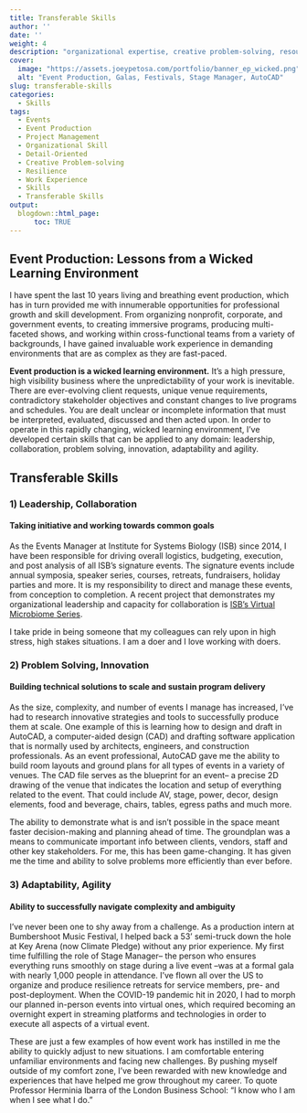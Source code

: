 ```yaml
---
title: Transferable Skills
author: ''
date: ''
weight: 4
description: "organizational expertise, creative problem-solving, resourcefulness, resilience"
cover:
  image: "https://assets.joeypetosa.com/portfolio/banner_ep_wicked.png"
  alt: "Event Production, Galas, Festivals, Stage Manager, AutoCAD"
slug: transferable-skills
categories:
  - Skills
tags:
  - Events
  - Event Production
  - Project Management
  - Organizational Skill
  - Detail-Oriented
  - Creative Problem-solving
  - Resilience
  - Work Experience
  - Skills
  - Transferable Skills
output:
  blogdown::html_page:
      toc: TRUE
---
```


## Event Production: Lessons from a Wicked Learning Environment  
I have spent the last 10 years living and breathing event production, which has in turn provided me with innumerable opportunities for professional growth and skill development. From organizing nonprofit, corporate, and government events, to creating immersive programs, producing multi-faceted shows, and working within cross-functional teams from a variety of backgrounds, I have gained invaluable work experience in demanding environments that are as complex as they are fast-paced.  

**Event production is a wicked learning environment.** It's a high pressure, high visibility business where the unpredictability of your work is inevitable. There are ever-evolving client requests, unique venue requirements, contradictory stakeholder objectives and constant changes to live programs and schedules. You are dealt unclear or incomplete information that must be interpreted, evaluated, discussed and then acted upon. In order to operate in this rapidly changing, wicked learning environment, I’ve developed certain skills that can be applied to any domain: leadership, collaboration, problem solving, innovation, adaptability and agility.

## Transferable Skills  

### 1) Leadership, Collaboration
#### Taking initiative and working towards common goals  

As the Events Manager at Institute for Systems Biology (ISB) since 2014, I have been responsible for driving overall logistics, budgeting, execution, and post analysis of all ISB’s signature events. The signature events include annual symposia, speaker series, courses, retreats, fundraisers, holiday parties and more. It is my responsibility to direct and manage these events, from conception to completion. A recent project that demonstrates my organizational leadership and capacity for collaboration is [ISB's Virtual Microbiome Series](https://www.joeypetosa.com/portfolio/virtual-events/microbiome-series/).  

I take pride in being someone that my colleagues can rely upon in high stress, high stakes situations. I am a doer and I love working with doers.  

### 2) Problem Solving, Innovation
#### Building technical solutions to scale and sustain program delivery

As the size, complexity, and number of events I manage has increased, I’ve had to research innovative strategies and tools to successfully produce them at scale. One example of this is learning how to design and draft in AutoCAD, a computer-aided design (CAD) and drafting software application that is normally used by architects, engineers, and construction professionals. As an event professional, AutoCAD gave me the ability to build room layouts and ground plans for all types of events in a variety of venues. The CAD file serves as the blueprint for an event– a precise 2D drawing of the venue that indicates the location and setup of everything related to the event. That could include AV, stage, power, decor, design elements, food and beverage, chairs, tables, egress paths and much more.  

The ability to demonstrate what is and isn't possible in the space meant faster decision-making and planning ahead of time. The groundplan was a means to communicate important info between clients, vendors, staff and other key stakeholders. For me, this has been game-changing. It has given me the time and ability to solve problems more efficiently than ever before.  

### 3) Adaptability, Agility
#### Ability to successfully navigate complexity and ambiguity  

I've never been one to shy away from a challenge. As a production intern at Bumbershoot Music Festival, I helped back a 53' semi-truck down the hole at Key Arena (now Climate Pledge) without any prior experience. My first time fulfilling the role of Stage Manager-- the person who ensures everything runs smoothly on stage during a live event --was at a formal gala with nearly 1,000 people in attendance. I've flown all over the US to organize and produce resilience retreats for service members, pre- and post-deployment. When the COVID-19 pandemic hit in 2020, I had to morph our planned in-person events into virtual ones, which required becoming an overnight expert in streaming platforms and technologies in order to execute all aspects of a virtual event.  

These are just a few examples of how event work has instilled in me the ability to quickly adjust to new situations. I am comfortable entering unfamiliar environments and facing new challenges. By pushing myself outside of my comfort zone, I've been rewarded with new knowledge and experiences that have helped me grow throughout my career. To quote Professor Herminia Ibarra of the London Business School: “I know who I am when I see what I do.”  


